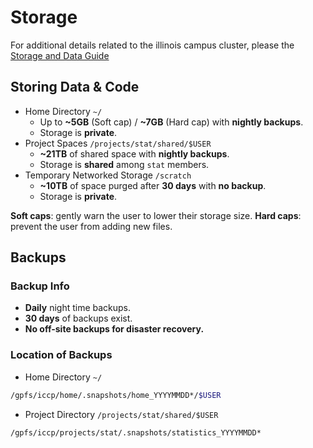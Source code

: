 # Storage  {#cluster-storage}

For additional details related to the illinois campus cluster, please the [Storage and Data Guide](https://campuscluster.illinois.edu/resources/docs/storage-and-data-guide/)

## Storing Data & Code

-   Home Directory `~/`
    -   Up to **\~5GB** (Soft cap) / **\~7GB** (Hard cap) with **nightly backups**.
    -   Storage is **private**.
-   Project Spaces `/projects/stat/shared/$USER`
    -   **\~21TB** of shared space with **nightly backups**.
    -   Storage is **shared** among `stat` members.
-   Temporary Networked Storage `/scratch`
    -   **\~10TB** of space purged after **30 days** with **no backup**.
    -   Storage is **private**.

**Soft caps**: gently warn the user to lower their storage size. **Hard caps**: prevent the user from adding new files.

## Backups

### Backup Info

-   **Daily** night time backups.
-   **30 days** of backups exist.
-   **No off-site backups for disaster recovery.**

### Location of Backups

-   Home Directory `~/`

``` bash
/gpfs/iccp/home/.snapshots/home_YYYYMMDD*/$USER
```

-   Project Directory `/projects/stat/shared/$USER`

``` bash
/gpfs/iccp/projects/stat/.snapshots/statistics_YYYYMMDD*
```
